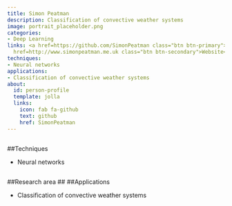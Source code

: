 ```yaml
---
title: Simon Peatman
description: Classification of convective weather systems
image: portrait_placeholder.png
categories:
- Deep Learning
links: <a href=https://github.com/SimonPeatman class="btn btn-primary">Github</a><a
  href=http://www.simonpeatman.me.uk class="btn btn-secondary">Website</a>
techniques:
- Neural networks
applications:
- Classification of convective weather systems
about:
  id: person-profile
  template: jolla
  links:
    icon: fab fa-github
    text: github
    href: SimonPeatman
---
```

   
:::{#person-profile}
:::
   
##
##Techniques
   
- Neural networks
   
##
##Research area
##
##Applications
   
- Classification of convective weather systems
